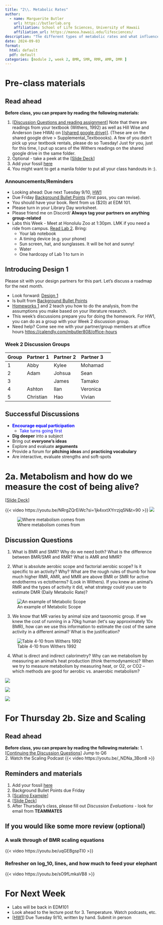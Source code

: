 ```yaml
---
title: "2\\. Metabolic Rates"
author:
  - name: Marguerite Butler  
    url: https://butlerlab.org
    affiliation: School of Life Sciences, University of Hawaii
    affiliation_url: https://manoa.hawaii.edu/lifesciences/
description: "The different types of metabolic rates and what influences them"
date: 2024-09-03
format: 
  html: default 
  pdf: default
categories: [module 2, week 2, BMR, SMR, RMR, AMR, DMR ]
---
```


# Pre-class materials 

::: {.callout-note}
## Read ahead

**Before class, you can prepare by reading the following materials:**

1. \[[Discussion Questions and reading assignment](../../discussions/Discussion-Week2-metabolism.pdf)\] Note that there are readings from your textbook (Withers, 1992) as well as Hill Wise and Anderson (see HWA) on \[[(shared google drive)](https://drive.google.com/drive/folders/1ONGdTPdeQz2lgGgAiWyZ_yGRmmcNSwoV)\]. (These are on the shared google drive > Supplemental_Textboooks). A few of you didn't pick up your textbook rentals, please do so Tuesday! Just for you, just for this time, I put up scans of the Withers readings on the shared google drive in the same folder. 
2. Optional - take a peek at the \[[Slide Deck](../../powerpoints/2.Metabolism.pdf)\]
3. Add your fossil [here](https://docs.google.com/spreadsheets/d/17kG9f4kd1byl8nO6D-KJX8Q9d9-HV3_ZUdVMrCrgCCs/edit?usp=sharing) 
4. You might want to get a manila folder to put all your class handouts in :).  
:::

### Announcements/Reminders

- Looking ahead: Due next Tuesday 9/10, [HW1](../../homework/HW1metabolism.pdf) 
- Due Friday [Background Bullet Points](../../projects/0.BackgroundBulletPoints.qmd) (first pass, you can revise).
- You should have your book. Rent from us ($20) at EDM 101. 
- Please turn in your Library Day worksheet.
- Please friend me on Discord/ __Always tag your partners on anything group-related__
- Labs this Week - Meet at Honolulu Zoo at 1:30pm. LMK if you need a ride from campus. [Read Lab 2](../../labs/Lab2-zoo/Lab2.qmd). Bring:
  - Your lab notebook
  - A timing device (e.g. your phone)
  - Sun screen, hat, and sunglasses. It will be hot and sunny! 
  - Water
  - One hardcopy of Lab 1 to turn in

## Introducing Design 1 

Please sit with your design partners for this part. Let's discuss a roadmap for the next month. 

- Look forward: [Design 1](../../projects/design1.qmd) 
- Is built from [Background Bullet Points](../../projects/0.BackgroundBulletPoints.qmd)
- [Homeworks 1](../../homework/HW1metabolism.pdf) and 2 teach you how to do the analysis, from the assumptions you make based on your literature research. 
- This week's discussions prepare you for doing the homework. For HW1, you can do as a group with your Week 2 discussion group. 
- Need help? Come see me with your partner/group members at office hours <https://calendly.com/mbutler808/office-hours>

### Week 2 Discussion Groups

| Group | Partner 1 | Partner 2 | Partner 3 |
|----|----|----|----|----|
| 1 | Abby  | Kylee  | Mohamad |
| 2 | Adam  | Johsua  | Sean |
| 3 |   | James  | Tamako |
| 4 | Ashton  | Ilan  | Veronica |
| 5 | Christian  | Hao  | Vivian |


## Successful Discussions

- [__Encourage equal participation__]{style="color: blue"}
  - [Take turns going first]{style="color: blue"}
- __Dig deeper__ into a subject
- Bring out __everyone's ideas__
- Explore and evaluate __arguments__
- Provide a forum for __pitching ideas__ and __practicing vocabulary__
- Are interactive, evaluate strengths and soft-spots

# 2a. Metabolism and how do we measure the cost of being alive?

\[[Slide Deck](../../powerpoints/2.Metabolism.pdf)\]

{{< video https://youtu.be/NRrgZQrEiWc?si=1jk4xxtXYrrzjq5N&t=90 >}}
![](../../images/LiveFastDieYoung.png)

![Where metabolism comes from](../../images/AerobicRespiration.png)

## Discussion Questions 

1.  What is BMR and SMR? Why do we need both? What is the difference between BMR/SMR and RMR? What is AMR and MMR?

2.  What is absolute aerobic scope and factorial aerobic scope? Is it specific to an activity? Why? What are the rough rules of thumb for how much higher RMR, AMR, and MMR are above BMR or SMR for active endotherms vs ectotherms? (Look in Withers). If you knew an animal’s RMR and the types of activity it did, what strategy could you use to estimate DMR (Daily Metabolic Rate)?

![An example of Metabolic Scope](../../images/MetabolicScope.png)

3. We know that MR varies by animal size and taxonomic group. If we knew the cost of running in a 70kg human (letʻs say approximately 10x BMR), how can we use this information to estimate the cost of the same activity in a different animal?  What is the justification?

![Table 4-10 from Withers 1992](../../images/Table4-10notes.png)


4. What is direct and indirect calorimetry? Why can we metabolism by measuring an animal's heat production (think thermodynamics)?  When we try to measure metabolism by measuring heat, or O2, or CO2 -- which methods are good for aerobic vs. anaerobic metabolism?

![](../../images/DirectCalorimetry.png)


![](../../images/BombCalorimetry.png)


![](../../images/Respirometry.png)



# For Thursday 2b. Size and Scaling 
::: {.callout-note}
## Read ahead

**Before class, you can prepare by reading the following materials:**
1. \[[Continuing the Discussion Questions](../../discussions/Discussion-Week2-metabolism.pdf)\] Jump to Q6  
2. Watch the Scaling Podcast
{{< video https://youtu.be/_NDNa_3Bon8 >}}
:::

::: callout-note
## Reminders and materials
1.  Add your fossil [here](https://docs.google.com/spreadsheets/d/17kG9f4kd1byl8nO6D-KJX8Q9d9-HV3_ZUdVMrCrgCCs/edit?usp=sharing) 
2. Background Bullet Points due Friday 
3. \[[Scaling Example](../../discussions/2.ScalingExample.pdf)\] 
4. \[[Slide Deck](../../powerpoints/2.Scaling.pdf)\] 
5. After Thursday's class, please fill out _Discussion Evaluations_ - look for email from __TEAMMATES__
:::

## If you would like some more review (optional)

### A walk through of BMR scaling equations 
{{< video https://youtu.be/uqGEBgspTI0 >}}

### Refresher on log_10, lines, and how much to feed your elephant

{{< video https://youtu.be/sO9fLmkaVB8 >}}

# For Next Week

- Labs will be back in EDM101
- Look ahead to the lecture post for 3. Temperature. Watch podcasts, etc. 
- \[[HW1](../../homework/HW1metabolism.pdf)\] Due Tuesday 9/10, written by hand. Submit in person
